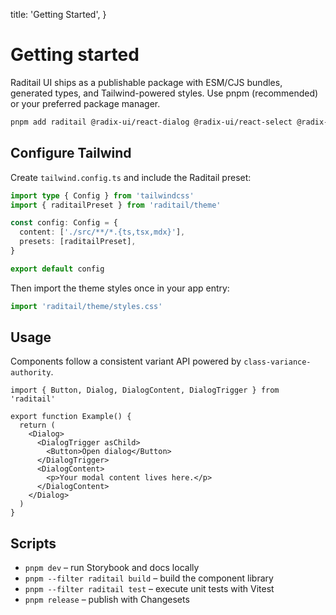   title: 'Getting Started',
}

# Getting started

Raditail UI ships as a publishable package with ESM/CJS bundles, generated types, and Tailwind-powered styles. Use pnpm (recommended) or your preferred package manager.

```bash
pnpm add raditail @radix-ui/react-dialog @radix-ui/react-select @radix-ui/react-tooltip @radix-ui/react-tabs tailwindcss class-variance-authority tailwind-merge clsx
```

## Configure Tailwind

Create `tailwind.config.ts` and include the Raditail preset:

```ts
import type { Config } from 'tailwindcss'
import { raditailPreset } from 'raditail/theme'

const config: Config = {
  content: ['./src/**/*.{ts,tsx,mdx}'],
  presets: [raditailPreset],
}

export default config
```

Then import the theme styles once in your app entry:

```ts
import 'raditail/theme/styles.css'
```

## Usage

Components follow a consistent variant API powered by `class-variance-authority`.

```tsx
import { Button, Dialog, DialogContent, DialogTrigger } from 'raditail'

export function Example() {
  return (
    <Dialog>
      <DialogTrigger asChild>
        <Button>Open dialog</Button>
      </DialogTrigger>
      <DialogContent>
        <p>Your modal content lives here.</p>
      </DialogContent>
    </Dialog>
  )
}
```

## Scripts

- `pnpm dev` – run Storybook and docs locally
- `pnpm --filter raditail build` – build the component library
- `pnpm --filter raditail test` – execute unit tests with Vitest
- `pnpm release` – publish with Changesets

